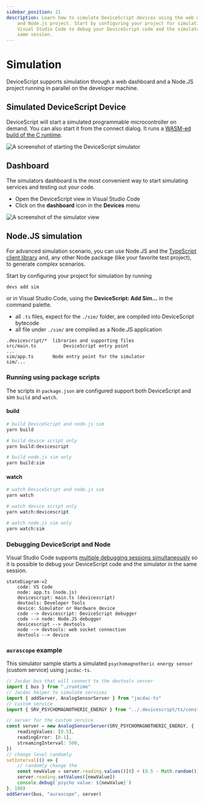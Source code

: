 ```yaml
---
sidebar_position: 21
description: Learn how to simulate DeviceScript devices using the web dashboard
    and Node.js project. Start by configuring your project for simulation and use
    Visual Studio Code to debug your DeviceScript code and the simulator in the
    same session.
---
```


# Simulation

DeviceScript supports simulation through a web dashboard and a Node.JS project running in parallel on the developer machine.

## Simulated DeviceScript Device

DeviceScript will start a simulated programmable microcontroller on demand. You can also start it from the connect dialog.
It runs a [WASM-ed build of the C runtime](/api/vm).

![A screenshot of starting the DeviceScript simulator](./simulator.png)

## Dashboard

The simulators dashboard is the most convenient way to start simulating services and testing out your code.

-   Open the DeviceScript view in Visual Studio Code
-   Click on the **dashboard** icon in the **Devices** menu

![A screenshot of the simulator view](./simulators.png)

## Node.JS simulation

For advanced simulation scenario, you can use Node.JS and the [TypeScript client library](https://microsoft.github.io/jacdac-docs/clients/javascript/) and,
any other Node package (like your favorite test project), to generate complex scenarios.

Start by configuring your project for simulation by running

```bash
devs add sim
```

or in Visual Studio Code, using the **DeviceScript: Add Sim...** in the command palette.

-   all `.ts` files, expect for the `./sim/` folder, are compiled into DeviceScript bytecode
-   all file under `./sim/` are compiled as a Node.JS application

```
.devicescript/*  libraries and supporting files
src/main.ts          DeviceScript entry point
...
sim/app.ts       Node entry point for the simulator
sim/...
```

### Running using package scripts

The scripts in `package.json` are configured support both DeviceScript and sim `build` and `watch`.

#### build

```bash
# build DeviceScript and node.js sim
yarn build

# build device script only
yarn build:devicescript

# build node.js sim only
yarn build:sim
```

#### watch

```bash
# watch DeviceScript and node.js sim
yarn watch

# watch device script only
yarn watch:devicescript

# watch node.js sim only
yarn watch:sim
```

### Debugging DeviceScript and Node

Visual Studio Code supports [multiple debugging sessions simultaneously](https://code.visualstudio.com/docs/editor/debugging#_launch-configurations) so it is possible to debug your DeviceScript
code and the simulator in the same session.

```mermaid
stateDiagram-v2
    code: VS Code
    node: app.ts (node.js)
    devicescript: main.ts (devicescript)
    devtools: Developer Tools
    device: Simulator or Hardware device
    code --> devicescript: DeviceScript debugger
    code --> node: Node.JS debugger
    devicescript --> devtools
    node --> devtools: web socket connection
    devtools --> device
```

### `aurascope` example

This simulator sample starts a simulated `psychomagnotheric energy sensor` (custom service) using `jacdac-ts`.

```ts title="./sim/app.ts"
// Jacdac bus that will connect to the devtools server
import { bus } from "./runtime"
// Jacdac helper to simulate services
import { addServer, AnalogSensorServer } from "jacdac-ts"
// custom service
import { SRV_PSYCHOMAGNOTHERIC_ENERGY } from "../.devicescript/ts/constants"

// server for the custom service
const server = new AnalogSensorServer(SRV_PSYCHOMAGNOTHERIC_ENERGY, {
    readingValues: [0.5],
    readingError: [0.1],
    streamingInterval: 500,
})
// change level randomly
setInterval(() => {
    // randomly change the
    const newValue = server.reading.values()[0] + (0.5 - Math.random()) / 10
    server.reading.setValues([newValue])
    console.debug(`psycho value: ${newValue}`)
}, 100)
addServer(bus, "aurascope", server)
```
